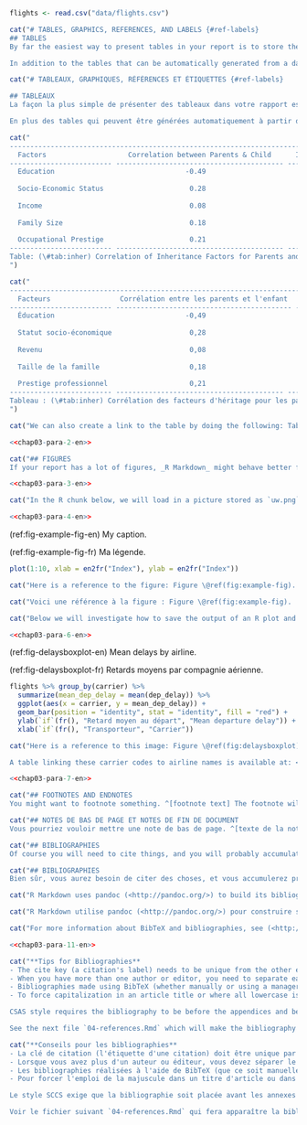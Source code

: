 ```r
flights <- read.csv("data/flights.csv")
```

```r
cat("# TABLES, GRAPHICS, REFERENCES, AND LABELS {#ref-labels}
## TABLES
By far the easiest way to present tables in your report is to store the contents of the table in a CSV or Excel file, then read that file in to your R Markdown document as a data frame. Then you can style the table with the `kable` function, or functions in the [kableExtra](https://cran.r-project.org/web/packages/kableExtra/index.html) pacakge. We recommend using `csasdown::csas_table()`, which simply passes some necessary arguments to `knitr::kable()` so that the tables will render correctly for CSAS.

In addition to the tables that can be automatically generated from a data frame in R that you saw in [R Markdown Basics] using the `kable` function, you can also create tables using pandoc. (More information is available at <http://pandoc.org/README.html#tables>.)  This might be useful if you don't have values specifically stored in R, but you'd like to display them in table form.  Below is an example.  Pay careful attention to the alignment in the table and hyphens to create the rows and columns. Generally we don't recommend this approach of typing the table directly into your R Markdown document.")
```
```r
cat("# TABLEAUX, GRAPHIQUES, RÉFÉRENCES ET ÉTIQUETTES {#ref-labels}

## TABLEAUX
La façon la plus simple de présenter des tableaux dans votre rapport est de stocker le contenu du tableau dans un fichier CSV ou Excel, puis de lire ce fichier dans votre document R Markdown comme un cadre de données. Vous pouvez ensuite styliser le tableau avec la fonction `kable` ou les fonctions du paquet [kableExtra](https://cran.r-project.org/web/packages/kableExtra/index.html). Nous recommandons d'utiliser `csasdown::csas_table()`, qui passe simplement quelques arguments nécessaires à `knitr::kable()` afin que les tableaux soient rendus correctement pour le SCCS.

En plus des tables qui peuvent être générées automatiquement à partir d'un cadre de données dans R que vous avez vu dans [R Markdown Basics] en utilisant la fonction `kable`, vous pouvez également créer des tables en utilisant pandoc. (Plus d'informations sont disponibles sur <http://pandoc.org/README.html#tables>.) Cela peut être utile si vous n'avez pas de valeurs spécifiquement stockées dans R, mais que vous souhaitez les afficher sous forme de tableau.  Vous trouverez ci-dessous un exemple.  Faites bien attention à l'alignement dans le tableau et aux tirets pour créer les lignes et les colonnes. En général, nous ne recommandons pas cette approche consistant à taper le tableau directement dans votre document R Markdown.")
```

```r
cat("
----------------------------------------------------------------------------------
  Factors                    Correlation between Parents & Child      Inherited
------------------------- ----------------------------------------- --------------
  Education                                -0.49                         Yes
  
  Socio-Economic Status                     0.28                        Slight   
  
  Income                                    0.08                          No
  
  Family Size                               0.18                        Slight
  
  Occupational Prestige                     0.21                        Slight
------------------------- ----------------------------------------- --------------
Table: (\#tab:inher) Correlation of Inheritance Factors for Parents and Child 
")
```

```r
cat("
----------------------------------------------------------------------------------
  Facteurs                 Corrélation entre les parents et l'enfant    Héritage
------------------------- ------------------------------------------- ------------
  Éducation                                -0,49                          Oui
  
  Statut socio-économique                   0,28                         Léger   
  
  Revenu                                    0,08                          Non
  
  Taille de la famille                      0,18                         Léger
  
  Prestige professionnel                    0,21                         Léger
------------------------- ----------------------------------------- --------------
Tableau : (\#tab:inher) Corrélation des facteurs d'héritage pour les parents et l'enfant
")
```

\clearpage

<!-- clearpage ends the page, and also dumps out all floats.
  Floats are things like tables and figures. -->

```r
cat("We can also create a link to the table by doing the following: Table \@ref(tab:inher).  If you go back to [Loading and exploring data] and look at the `kable` table, we can create a reference to this max delays table too: Table \@ref(tab:maxdelays). The addition of the `(\#tab:inher)` option to the end of the table caption allows us to then make a reference to Table `\@ref(tab:label)`. Note that this reference could appear anywhere throughout the document after the table has appeared.")
```
```r
<<chap03-para-2-en>>
```

\clearpage

\begin{landscapepage}
```r
yrs <- 1:45
ages <- 1:15
widelong <- matrix(round(rnorm(length(yrs) * length(ages), 20), 4),
                        nr = length(yrs),
                        nc = length(ages),
                   dimnames = list(year = yrs, age = ages))
widelong_df <- data.frame(cbind(yrs, widelong))

# In landscape tables, you can change the font size if the table
# is too large and overlaps the header and footer lines.
csasdown::csas_table(widelong_df,
                     col.names = c(en2fr("Year"), as.character(ages)),
                     caption = `if`(fr(),
                                    "Une table de paysage longue et large",
                                    "A long and wide landscape table"),
                     format = "latex",
                     font_size = 8)
```
\end{landscapepage}
\clearpage

```r
cat("## FIGURES
If your report has a lot of figures, _R Markdown_ might behave better for you than that other word processor. One perk is that it will automatically number the figures accordingly in each chapter. You'll also be able to create a label for each figure, add a caption, and then reference the figure in a way similar to what we saw with tables earlier.  If you label your figures, you can move the figures around and _R Markdown_ will automatically adjust the numbering for you.  No need for you to remember!  So that you don't have to get too far into LaTeX to do this, a couple R functions have been created for you to assist.  You'll see their use below.")
```
```r
<<chap03-para-3-en>>
```

<!--
One thing that may be annoying is the way _R Markdown_ handles "floats" like tables and figures (it's really \LaTeX's fault). \LaTeX\ will try to find the best place to put your object based on the text around it and until you're really, truly done writing you should just leave it where it lies. There are some optional arguments specified in the options parameter of the `label` function.  If you need to shift your figure around, it might be good to look here on tweaking the options argument:  <https://en.wikibooks.org/wiki/LaTeX/Floats,_Figures_and_Captions>

If you need a graphic or tabular material to be part of the text, you can just put it inline. If you need it to appear in the list of figures or tables, it should be placed in a code chunk.
-->

```r
cat("In the R chunk below, we will load in a picture stored as `uw.png` in our main directory.  We then give it the caption of 'UW logo', the label of 'uwlogo', and specify that this is a figure.  Make note of the different R chunk options that are given in the R Markdown file (not shown in the knitted document).")
```
```r
<<chap03-para-4-en>>
```
(ref:fig-example-fig-en) My caption.

(ref:fig-example-fig-fr) Ma légende.

```r
plot(1:10, xlab = en2fr("Index"), ylab = en2fr("Index"))
```

```r
cat("Here is a reference to the figure: Figure \@ref(fig:example-fig).  Note the use of the `fig:` code here.  By naming the R chunk that contains the figure, we can then reference that figure later as done in the first sentence here.  We can also specify the caption for the figure via the R chunk option `fig.cap`.")
```
```r
cat("Voici une référence à la figure : Figure \@ref(fig:example-fig).  Notez l'utilisation du code `fig:` ici.  En nommant le chunk R qui contient la figure, nous pouvons ensuite faire référence à cette figure plus tard, comme cela est fait dans la première phrase ici.  Nous pouvons également spécifier la légende de la figure grâce à l'option `fig.cap` du chunk R.")
```

\clearpage 

<!-- starts a new page and stops trying to place floats such as tables and figures -->

```r
cat("Below we will investigate how to save the output of an R plot and label it in a way similar to that done above.  Recall the `flights` dataset from Section \@ref(rmd-basics).  (Note that we've shown a different way to reference a section here.)  We will next explore a bar graph with the mean flight departure delays by airline from Portland for 2014.  Note also the use of the `scale` parameter which is discussed on the next page.")
```
```r
<<chap03-para-6-en>>
```

(ref:fig-delaysboxplot-en) Mean delays by airline.

(ref:fig-delaysboxplot-fr) Retards moyens par compagnie aérienne.

```r
flights %>% group_by(carrier) %>%
  summarize(mean_dep_delay = mean(dep_delay)) %>%
  ggplot(aes(x = carrier, y = mean_dep_delay)) +
  geom_bar(position = "identity", stat = "identity", fill = "red") + 
  ylab(`if`(fr(), "Retard moyen au départ", "Mean departure delay")) + 
  xlab(`if`(fr(), "Transporteur", "Carrier"))
```

```r
cat("Here is a reference to this image: Figure \@ref(fig:delaysboxplot).

A table linking these carrier codes to airline names is available at: <https://github.com/ismayc/pnwflights14/blob/master/data/airlines.csv>.")
```
```r
<<chap03-para-7-en>>
```

\clearpage

```r
cat("## FOOTNOTES AND ENDNOTES
You might want to footnote something. ^[footnote text] The footnote will be in a smaller font and placed appropriately. Endnotes work in much the same way.")
```
```r
cat("## NOTES DE BAS DE PAGE ET NOTES DE FIN DE DOCUMENT
Vous pourriez vouloir mettre une note de bas de page. ^[texte de la note de bas de page] La note de bas de page sera dans une police plus petite et placée de manière appropriée. Les notes de fin de page fonctionnent à peu près de la même manière.")
```

```r
cat("## BIBLIOGRAPHIES
Of course you will need to cite things, and you will probably accumulate an armful of sources. There are a variety of tools available for creating a bibliography database (stored with the .bib extension).  In addition to BibTeX suggested below, you may want to consider using the free and easy-to-use tool called Zotero. Some Zotero documentation is at <http://libguides.reed.edu/citation/zotero>.  In addition, a tutorial is available from Middlebury College at <http://sites.middlebury.edu/zoteromiddlebury/>.")
```
```r
cat("## BIBLIOGRAPHIES
Bien sûr, vous aurez besoin de citer des choses, et vous accumulerez probablement une foule de sources. Il existe une variété d'outils permettant de créer une base de données bibliographique (stockée avec l'extension .bib).  En plus de BibTeX suggéré ci-dessous, vous pouvez envisager d'utiliser l'outil gratuit et facile à utiliser appelé Zotero. Une partie de la documentation de Zotero se trouve sur <http://libguides.reed.edu/citation/zotero>.  En outre, un tutoriel est disponible auprès du Middlebury College à l'adresse <http://sites.middlebury.edu/zoteromiddlebury/>.")
```

```r
cat("R Markdown uses pandoc (<http://pandoc.org/>) to build its bibliographies.  One nice caveat of this is that you won't have to do a second compile to load in references as standard LaTeX requires. To cite references in your report (after creating your bibliography database), place the reference name inside square brackets and precede it by the 'at' symbol.  For example, here's a reference to a book about worrying:  [@francis2011].  This `francis2011` entry appears in a file called `refs.bib` in the `bib` folder.  This bibliography database file was created by a program called BibTeX.  You can call this file something else if you like (look at the YAML header in the main .Rmd file) and, by default, is to placed in the `bib` folder. Another example: @edwards2013 shows that... And another example: [e.g., @francis2011; @edwards2013, @swainbenoit2015] ...")
```
```r
cat("R Markdown utilise pandoc (<http://pandoc.org/>) pour construire ses bibliographies.  Un des avantages de cette méthode est que vous n'aurez pas à effectuer une deuxième compilation pour charger les références, comme l'exige LaTeX. Pour citer des références dans votre rapport (après avoir créé votre base de données bibliographique), placez le nom de la référence entre crochets et faites-le précéder du symbole at.  Par exemple, voici une référence à un livre sur l'inquiétude :  [@francis2011].  Cette entrée `francis2011` apparaît dans un fichier appelé `refs.bib` dans le dossier `bib`.  Ce fichier de base de données bibliographique a été créé par un programme appelé BibTeX.  Vous pouvez appeler ce fichier autrement si vous le souhaitez (regardez l'en-tête YAML dans le fichier principal .Rmd) et, par défaut, il est placé dans le dossier `bib`. Un autre exemple : @edwards2013 montre que... Et un autre exemple : [par exemple, @francis2011 ; @edwards2013, @swainbenoit2015] ...")
```

```r
cat("For more information about BibTeX and bibliographies, see (<http://web.reed.edu/cis/help/latex/index.html>). There are three pages on this topic:  _bibtex_ (which talks about using BibTeX, at <http://web.reed.edu/cis/help/latex/bibtex.html>), _bibtexstyles_ (about how to find and use the bibliography style that best suits your needs, at <http://web.reed.edu/cis/help/latex/bibtexstyles.html>) and _bibman_ (which covers how to make and maintain a bibliography by hand, without BibTeX, at <http://web.reed.edu/cis/help/latex/bibman.html>). The last page will not be useful unless you have only a few sources.")
```
```r
<<chap03-para-11-en>>
```

```r
cat("**Tips for Bibliographies**
- The cite key (a citation's label) needs to be unique from the other entries.
- When you have more than one author or editor, you need to separate each author's name by the word 'and' e.g. `Author = {Noble, Sam and Youngberg, Jessica},`.
- Bibliographies made using BibTeX (whether manually or using a manager) accept LaTeX markup, so you can italicize and add symbols as necessary.
- To force capitalization in an article title or where all lowercase is generally used, bracket the capitalized word in curly braces. E.g. `{Pacific Cod}`.

CSAS style requires the bibliography to be before the appendices and before tables and figures if you keep those together at the end of your document.

See the next file `04-references.Rmd` which will make the bibliography appear wherever that file is listed in `_bookdown.yml`.")
```
```r
cat("**Conseils pour les bibliographies**
- La clé de citation (l'étiquette d'une citation) doit être unique par rapport aux autres entrées.
- Lorsque vous avez plus d'un auteur ou éditeur, vous devez séparer le nom de chaque auteur par le mot 'et', par exemple `Auteur = {Noble, Sam et Youngberg, Jessica},`.
- Les bibliographies réalisées à l'aide de BibTeX (que ce soit manuellement ou à l'aide d'un gestionnaire) acceptent le balisage LaTeX, vous pouvez donc mettre en italique et ajouter des symboles si nécessaire.
- Pour forcer l'emploi de la majuscule dans un titre d'article ou dans un endroit où les minuscules sont généralement utilisées, mettez le mot en majuscule entre accolades. Par exemple, `{Pacific Cod}`.

Le style SCCS exige que la bibliographie soit placée avant les annexes et avant les tableaux et figures si vous les gardez ensemble à la fin de votre document.

Voir le fichier suivant `04-references.Rmd` qui fera apparaître la bibliographie partout où ce fichier est listé dans `_bookdown.yml`.")
```

\clearpage
